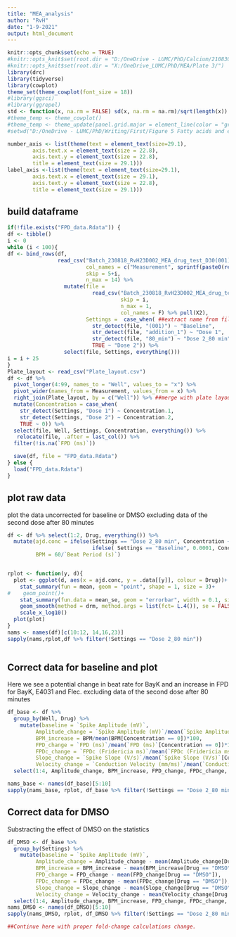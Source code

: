 ```yaml
---
title: "MEA_analysis"
author: "RvH"
date: "1-9-2021"
output: html_document
---
```


```r
knitr::opts_chunk$set(echo = TRUE)
#knitr::opts_knit$set(root.dir = "D:/OneDrive - LUMC/PhD/Calcium/210830_MEA_first_analysis/Data")0
#knitr::opts_knit$set(root.dir = "X:/OneDrive_LUMC/PhD/MEA/Plate 3/")
library(drc)
library(tidyverse)
library(cowplot)
theme_set(theme_cowplot(font_size = 18))
#library(ggsci)
#library(ggrepel)
std <- function(x, na.rm = FALSE) sd(x, na.rm = na.rm)/sqrt(length(x))
#theme_temp <- theme_cowplot()
#theme_temp <- theme_update(panel.grid.major = element_line(color = "gray90", size = 0.5))
#setwd("D:/OneDrive - LUMC/PhD/Writing/First/Figure 5 Fatty acids and extra/MEA")

number_axis <- list(theme(text = element_text(size=29.1), 
        axis.text.x = element_text(size = 22.8),
        axis.text.y = element_text(size = 22.8),
        title = element_text(size = 29.1)))
label_axis <-list(theme(text = element_text(size=29.1), 
        axis.text.x = element_text(size = 29.1),
        axis.text.y = element_text(size = 22.8),
        title = element_text(size = 29.1)))
```

## build dataframe
```r
if(!file.exists("FPD_data.Rdata")) {
df <- tibble()
i <- 0 
while (i < 100){
df <- bind_rows(df, 
                read_csv("Batch_230818_RvH23D002_MEA_drug_test_D30(001)(000)_FP_CardiacMetrics.csv",
                         col_names = c("Measurement", sprintf(paste0(rep(LETTERS[1:8],each=12),"%01d"),1:12)),
                         skip = 5+i,
                         n_max = 14) %>% 
                  mutate(file = 
                           read_csv("Batch_230818_RvH23D002_MEA_drug_test_D30(001)(000)_FP_CardiacMetrics.csv",
                                    skip = i,
                                    n_max = 1,
                                    col_names = F) %>% pull(X2),
                         Settings =  case_when( ##extract name from file and create groups
                           str_detect(file, "(001)") ~ "Baseline", 
                           str_detect(file, "addition_1") ~ "Dose 1", 
                           str_detect(file, "80_min") ~ "Dose 2_80 min", 
                           TRUE ~ "Dose 2")) %>% 
                  select(file, Settings, everything()))
i = i + 25
}
Plate_layout <- read_csv("Plate_layout.csv")
df <- df %>% 
  pivot_longer(4:99, names_to = "Well", values_to = "x") %>% 
  pivot_wider(names_from = Measurement, values_from = x) %>% 
  right_join(Plate_layout, by = c("Well")) %>% ##merge with plate layout
  mutate(Concentration = case_when(
    str_detect(Settings, "Dose 1") ~ Concentration.1, 
    str_detect(Settings, "Dose 2") ~ Concentration.2,
    TRUE ~ 0)) %>% 
  select(file, Well, Settings, Concentration, everything()) %>% 
   relocate(file, .after = last_col()) %>% 
  filter(!is.na(`FPD (ms)`))

  save(df, file = "FPD_data.Rdata")
} else {
  load("FPD_data.Rdata")
}
```


## plot raw data 
plot the data uncorrected for baseline or DMSO
excluding data of the second dose after 80 minutes
```r
df <- df %>% select(1:2, Drug, everything()) %>% 
  mutate(ajd.conc = ifelse(Settings == "Dose 2_80 min", Concentration + 1, 
                           ifelse( Settings == "Baseline", 0.0001, Concentration)),
         BPM = 60/`Beat Period (s)`)


rplot <- function(y, d){
  plot <- ggplot(d, aes(x = ajd.conc, y = .data[[y]], colour = Drug))+
    stat_summary(fun = mean, geom = "point", shape = 1, size = 3)+
#    geom_point()+
    stat_summary(fun.data = mean_se, geom = "errorbar", width = 0.1, size = 0.5)+
    geom_smooth(method = drm, method.args = list(fct= L.4()), se = FALSE)+
    scale_x_log10()
  plot(plot)
}
nams <- names(df)[c(10:12, 14,16,23)]
sapply(nams,rplot,df %>% filter(!Settings == "Dose 2_80 min"))
  

```

## Correct data for baseline and plot 
Here we see a potential change in beat rate for BayK and an increase in FPD for BayK, E4031 and Flec.
excluding data of the second dose after 80 minutes
```r
df_base <- df %>% 
  group_by(Well, Drug) %>% 
    mutate(baseline = `Spike Amplitude (mV)`,
         Amplitude_change = `Spike Amplitude (mV)`/mean(`Spike Amplitude (mV)`[Concentration == 0]),
         BPM_increase = BPM/mean(BPM[Concentration == 0])*100,
         FPD_change = `FPD (ms)`/mean(`FPD (ms)`[Concentration == 0])*100, 
         FPDc_change = `FPDc (Fridericia ms)`/mean(`FPDc (Fridericia ms)`[Concentration == 0])*100, 
         Slope_change = `Spike Slope (V/s)`/mean(`Spike Slope (V/s)`[Concentration == 0])*100,
         Velocity_change = `Conduction Velocity (mm/ms)`/mean(`Conduction Velocity (mm/ms)`[Concentration == 0])*100) %>% 
  select(1:4, Amplitude_change, BPM_increase, FPD_change, FPDc_change, Slope_change, Velocity_change, everything())

nams_base <- names(df_base)[5:10]
sapply(nams_base, rplot, df_base %>% filter(!Settings == "Dose 2_80 min"))
```

## Correct data for DMSO
Substracting the effect of DMSO on the statistics
```r
df_DMSO <- df_base %>% 
  group_by(Settings) %>% 
    mutate(baseline = `Spike Amplitude (mV)`,
         Amplitude_change = Amplitude_change - mean(Amplitude_change[Drug == "DMSO"]),
         BPM_increase = BPM_increase - mean(BPM_increase[Drug == "DMSO"]),
         FPD_change = FPD_change - mean(FPD_change[Drug == "DMSO"]), 
         FPDc_change = FPDc_change - mean(FPDc_change[Drug == "DMSO"]), 
         Slope_change = Slope_change - mean(Slope_change[Drug == "DMSO"]),
         Velocity_change = Velocity_change - mean(Velocity_change[Drug == "DMSO"])) %>% 
  select(1:4, Amplitude_change, BPM_increase, FPD_change, FPDc_change, Slope_change, Velocity_change, everything())
nams_DMSO <- names(df_DMSO)[5:10]
sapply(nams_DMSO, rplot, df_DMSO %>% filter(!Settings == "Dose 2_80 min"))

##Continue here with proper fold-change calculations change.
```

